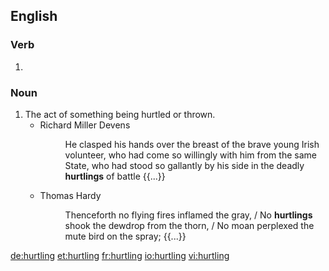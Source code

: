 ==English==

===Verb===
{{head|en|present participle}}

# {{present participle of|hurtle|lang=en|nocat=1}}

===Noun===
{{en-noun}}

# The act of something being hurtled or thrown.
#* Richard Miller Devens
#*: He clasped his hands over the breast of the brave young Irish volunteer, who had come so willingly with him from the same State, who had stood so gallantly by his side in the deadly '''hurtlings''' of battle {{...}}
#* Thomas Hardy
#*: Thenceforth no flying fires inflamed the gray, / No '''hurtlings''' shook the dewdrop from the thorn, / No moan perplexed the mute bird on the spray; {{...}}

[[de:hurtling]]
[[et:hurtling]]
[[fr:hurtling]]
[[io:hurtling]]
[[vi:hurtling]]